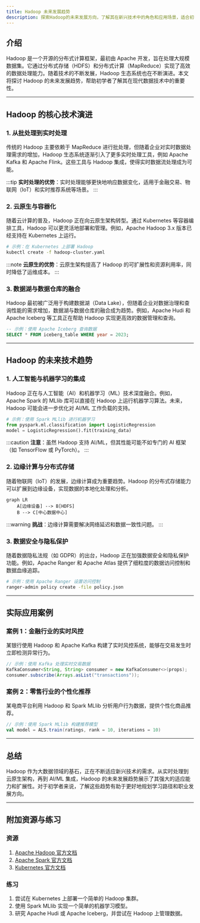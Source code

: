 ```yaml
---
title: Hadoop 未来发展趋势
description: 探索Hadoop的未来发展方向，了解其在新兴技术中的角色和应用场景，适合初学者学习。
---
```


## 介绍

Hadoop 是一个开源的分布式计算框架，最初由 Apache 开发，旨在处理大规模数据集。它通过分布式存储（HDFS）和分布式计算（MapReduce）实现了高效的数据处理能力。随着技术的不断发展，Hadoop 生态系统也在不断演进。本文将探讨 Hadoop 的未来发展趋势，帮助初学者了解其在现代数据技术中的重要性。

---

## Hadoop 的核心技术演进

### 1. 从批处理到实时处理

传统的 Hadoop 主要依赖于 MapReduce 进行批处理，但随着企业对实时数据处理需求的增加，Hadoop 生态系统逐渐引入了更多实时处理工具，例如 Apache Kafka 和 Apache Flink。这些工具与 Hadoop 集成，使得实时数据流处理成为可能。

:::tip
**实时处理的优势**：实时处理能够更快地响应数据变化，适用于金融交易、物联网（IoT）和实时推荐系统等场景。
:::

### 2. 云原生与容器化

随着云计算的普及，Hadoop 正在向云原生架构转型。通过 Kubernetes 等容器编排工具，Hadoop 可以更灵活地部署和管理。例如，Apache Hadoop 3.x 版本已经支持在 Kubernetes 上运行。

```bash
# 示例：在 Kubernetes 上部署 Hadoop
kubectl create -f hadoop-cluster.yaml
```

:::note
**云原生的优势**：云原生架构提高了 Hadoop 的可扩展性和资源利用率，同时降低了运维成本。
:::

### 3. 数据湖与数据仓库的融合

Hadoop 最初被广泛用于构建数据湖（Data Lake），但随着企业对数据治理和查询性能的需求增加，数据湖与数据仓库的融合成为趋势。例如，Apache Hudi 和 Apache Iceberg 等工具正在帮助 Hadoop 实现更高效的数据管理和查询。

```sql
-- 示例：使用 Apache Iceberg 查询数据
SELECT * FROM iceberg_table WHERE year = 2023;
```

---

## Hadoop 的未来技术趋势

### 1. 人工智能与机器学习的集成

Hadoop 正在与人工智能（AI）和机器学习（ML）技术深度融合。例如，Apache Spark 的 MLlib 库可以直接在 Hadoop 上运行机器学习算法。未来，Hadoop 可能会进一步优化对 AI/ML 工作负载的支持。

```python
# 示例：使用 Spark MLlib 进行机器学习
from pyspark.ml.classification import LogisticRegression
model = LogisticRegression().fit(training_data)
```

:::caution
**注意**：虽然 Hadoop 支持 AI/ML，但其性能可能不如专门的 AI 框架（如 TensorFlow 或 PyTorch）。
:::

### 2. 边缘计算与分布式存储

随着物联网（IoT）的发展，边缘计算成为重要趋势。Hadoop 的分布式存储能力可以扩展到边缘设备，实现数据的本地化处理和分析。

```mermaid
graph LR
    A[边缘设备] --> B[HDFS]
    B --> C[中心数据中心]
```

:::warning
**挑战**：边缘计算需要解决网络延迟和数据一致性问题。
:::

### 3. 数据安全与隐私保护

随着数据隐私法规（如 GDPR）的出台，Hadoop 正在加强数据安全和隐私保护功能。例如，Apache Ranger 和 Apache Atlas 提供了细粒度的数据访问控制和数据血缘追踪。

```bash
# 示例：使用 Apache Ranger 设置访问控制
ranger-admin policy create -file policy.json
```

---

## 实际应用案例

### 案例 1：金融行业的实时风控

某银行使用 Hadoop 和 Apache Kafka 构建了实时风控系统，能够在交易发生时立即检测异常行为。

```java
// 示例：使用 Kafka 处理实时交易数据
KafkaConsumer<String, String> consumer = new KafkaConsumer<>(props);
consumer.subscribe(Arrays.asList("transactions"));
```

### 案例 2：零售行业的个性化推荐

某电商平台利用 Hadoop 和 Spark MLlib 分析用户行为数据，提供个性化商品推荐。

```scala
// 示例：使用 Spark MLlib 构建推荐模型
val model = ALS.train(ratings, rank = 10, iterations = 10)
```

---

## 总结

Hadoop 作为大数据领域的基石，正在不断适应新兴技术的需求。从实时处理到云原生架构，再到 AI/ML 集成，Hadoop 的未来发展趋势展示了其强大的适应能力和扩展性。对于初学者来说，了解这些趋势有助于更好地规划学习路径和职业发展方向。

---

## 附加资源与练习

### 资源
1. [Apache Hadoop 官方文档](https://hadoop.apache.org/docs/current/)
2. [Apache Spark 官方文档](https://spark.apache.org/docs/latest/)
3. [Kubernetes 官方文档](https://kubernetes.io/docs/home/)

### 练习
1. 尝试在 Kubernetes 上部署一个简单的 Hadoop 集群。
2. 使用 Spark MLlib 实现一个简单的机器学习模型。
3. 研究 Apache Hudi 或 Apache Iceberg，并尝试在 Hadoop 上管理数据。